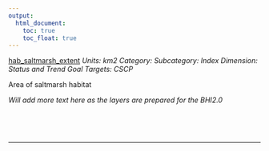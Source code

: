 ```yaml
---
output:
  html_document:
    toc: true
    toc_float: true
---
```


[hab_saltmarsh_extent](https://github.com/OHI-Science/bhi/blob/master/baltic/layers/hab_saltmarsh_extent_gl2018.csv)
*Units: km2*
*Category:*
*Subcategory:*
*Index Dimension: Status and Trend*
*Goal Targets: CSCP*

Area of saltmarsh habitat

*Will add more text here as the layers are prepared for the BHI2.0*

<br>



<br>

--- 
